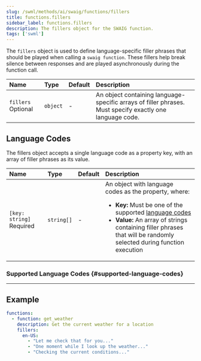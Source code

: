 ```yaml
---
slug: /swml/methods/ai/swaig/functions/fillers
title: functions.fillers
sidebar_label: functions.fillers
description: The fillers object for the SWAIG function.
tags: ['swml']
---
```



The `fillers` object is used to define language-specific filler phrases that should be played when calling a `swaig function`. These fillers help break silence between responses and are played asynchronously during the function call.

| Name | Type | Default | Description |
|:-----|:-----|:--------|:------------|
| `fillers` <span className="optional-arg">Optional</span> | `object` | - | An object containing language-specific arrays of filler phrases. Must specify exactly one language code. |

## Language Codes

The fillers object accepts a single language code as a property key, with an array of filler phrases as its value.

| Name | Type | Default | Description |
|:-----|:-----|:--------|:------------|
| `[key: string]` <span className="required-arg">Required</span> | `string[]` | - | An object with language codes as the property, where:<ul><li>**Key:** Must be one of the supported [language codes](#supported-language-codes)</li><li>**Value:** An array of strings containing filler phrases that will be randomly selected during function execution</li></ul> |

### Supported Language Codes {#supported-language-codes}

<SupportedLanguageCodes />

---

## Example

```yaml andJSON
functions:
  - function: get_weather
    description: Get the current weather for a location
    fillers:
      en-US:
        - "Let me check that for you..."
        - "One moment while I look up the weather..."
        - "Checking the current conditions..."
```